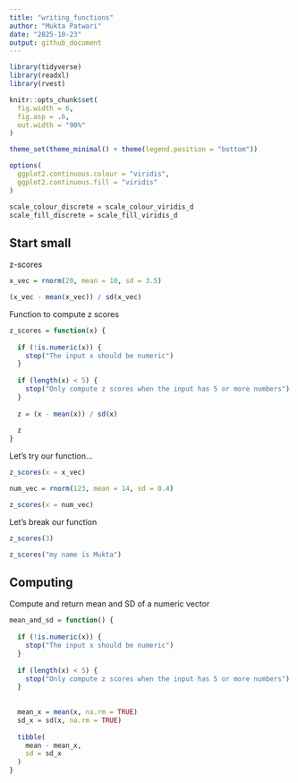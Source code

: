 ```yaml
---
title: "writing_functions"
author: "Mukta Patwari"
date: "2025-10-23"
output: github_document
---
```


```r
library(tidyverse)
library(readxl)
library(rvest)

knitr::opts_chunk$set(
  fig.width = 6,
  fig.asp = .6,
  out.width = "90%"
)

theme_set(theme_minimal() + theme(legend.position = "bottom"))

options(
  ggplot2.continuous.colour = "viridis",
  ggplot2.continuous.fill = "viridis"
)

scale_colour_discrete = scale_colour_viridis_d
scale_fill_discrete = scale_fill_viridis_d
```

## Start small

z-scores

```r
x_vec = rnorm(20, mean = 10, sd = 3.5)

(x_vec - mean(x_vec)) / sd(x_vec)
```

Function to compute z scores

```r
z_scores = function(x) {
  
  if (!is.numeric(x)) {
    stop("The input x should be numeric")
  }
  
  if (length(x) < 5) {
    stop("Only compute z scores when the input has 5 or more numbers")
  }
  
  z = (x - mean(x)) / sd(x)
  
  z
}
```

Let's try our function...

```r
z_scores(x = x_vec)

num_vec = rnorm(123, mean = 14, sd = 0.4)

z_scores(x = num_vec)
```

Let's break our function

```r
z_scores(3)

z_scores("my name is Mukta")
```

## Computing

Compute and return mean and SD of a numeric vector

```r
mean_and_sd = function() {
  
  if (!is.numeric(x)) {
    stop("The input x should be numeric")
  }
  
  if (length(x) < 5) {
    stop("Only compute z scores when the input has 5 or more numbers")
  }
  
  
  mean_x = mean(x, na.rm = TRUE)
  sd_x = sd(x, na.rm = TRUE)
  
  tibble(
    mean - mean_x,
    sd = sd_x
  )
}
```

